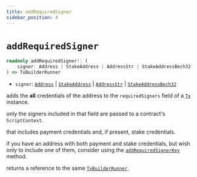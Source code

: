 ```yaml
---
title: addRequiredSigner
sidebar_position: 4
---
```


# `addRequiredSigner`

```ts
readonly addRequiredSigner!: (
    signer: Address | StakeAddress | AddressStr | StakeAddressBech32
) => TxBuilderRunner
```

- `signer`: [`Address`](../cardano-ledger-ts/classes/Address) |
[`StakeAddress`](../cardano-ledger-ts/classes/StakeAddress) |
[`AddressStr`](../cardano-ledger-ts/type-aliases/AddressStr) |
[`StakeAddressBech32`](../cardano-ledger-ts/type-aliases/StakeAddressBech32)

adds the **all** credentials of the address to the `requiredSigners` field of a [`Tx`](../cardano-ledger-ts/classes/Tx) instance.

only the signers included in that field are passed to a contract's `ScriptContext`.

that includes payment credentials and, if present, stake credentials.

if you have an address with both payment and stake credentials,
but wish only to include one of them, consider using  the [`addRequiredSignerKey`](./addRequiredSignerKey.mdx) method.

returns a reference to the same [`TxBuilderRunner`](./TxBuilderRunner).